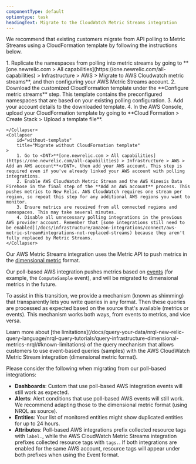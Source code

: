 ```yaml
---
componentType: default
optiontype: task
headingText: Migrate to the CloudWatch Metric Streams integration
---
```


We recommend that existing customers migrate from API polling to Metric Streams using a CloudFormation template by following the instructions below.

<CollapserGroup>
    <Collapser
        id="with-template"
        title="Migrate with CloudFormation template (Recommended)"
    >
        1. Replicate the namespaces from polling into metric streams by going to <DNT>**[one.newrelic.com > All capabilities](https://one.newrelic.com/all-capabilities) > Infrastructure > AWS > Migrate to AWS Cloudwatch metric streams**</DNT>, and then configuring your AWS Metric Streams account.
        2. Download the customized CloudFormation template under the **Configure metric streams** step. This template contains the preconfigured namespaces that are based on your existing polling configuration.
        3. Add your account details to the downloaded template.
        4. In the AWS Console, upload your CloudFormation template by going to **Cloud Formation > Create Stack > Upload a template file**.

    </Collapser>
    <Collapser
        id="without-template"
        title="Migrate without CloudFormation template"
    >
        1. Go to <DNT>**[one.newrelic.com > All capabilities](https://one.newrelic.com/all-capabilities) > Infrastructure > AWS > Add an AWS account**</DNT>, then add your AWS account. This step is required even if you've already linked your AWS account with polling integrations.
        2. Enable AWS CloudWatch Metric Stream and the AWS Kinesis Data Firehose in the final step of the **Add an AWS account** process. This pushes metrics to New Relic. AWS CloudWatch requires one stream per region, so repeat this step for any additional AWS regions you want to monitor.
        3. Ensure metrics are received from all connected regions and namespaces. This may take several minutes.
        4. Disable all unnecessary polling integrations in the previous AWS provider account. Remember that [some integrations still need to be enabled](/docs/infrastructure/amazon-integrations/connect/aws-metric-stream#integrations-not-replaced-streams) because they aren't fully replaced by Metric Streams.
    </Collapser>
</CollapserGroup>

Our AWS Metric Streams integration uses the Metric API to push metrics in the [dimensional metric](/docs/data-apis/understand-data/new-relic-data-types/#dimensional-metrics) format.

Our poll-based AWS integration pushes metrics based on [events](/docs/data-apis/understand-data/new-relic-data-types/#events-new-relic) (for example, the `ComputeSample` event), and will be migrated to dimensional metrics in the future.

To assist in this transition, we provide a mechanism (known as shimming) that transparently lets you write queries in any format. Then these queries are processed as expected based on the source that's available (metrics or events). This mechanism works both ways, from events to metrics, and vice versa.

<Callout variant="tip">
  Learn more about [the limitations](/docs/query-your-data/nrql-new-relic-query-language/nrql-query-tutorials/query-infrastructure-dimensional-metrics-nrql/#known-limitations) of the query mechanism that allows customers to use event-based queries (samples) with the AWS CloudWatch Metric Stream integration (dimensional metric format).
</Callout>

Please consider the following when migrating from our poll-based integrations:

* <DNT>**Dashboards**</DNT>: Custom <InlinePopover type="dashboards"/> that use poll-based AWS integration events will still work as expected.
* <DNT>**Alerts**</DNT>: Alert conditions that use poll-based AWS events will still work. We recommend adapting those to the dimensional metric format (using NRQL as source).
* <DNT>**Entities**</DNT>: Your list of monitored entities might show duplicated entities for up to 24 hours.
* <DNT>**Attributes**</DNT>: Poll-based AWS integrations prefix collected resource tags with `label.`, while the AWS CloudWatch Metric Streams integration prefixes collected resource tags with `tags.`. If both integrations are enabled for the same AWS account, resource tags will appear under both prefixes when using the Event format.

